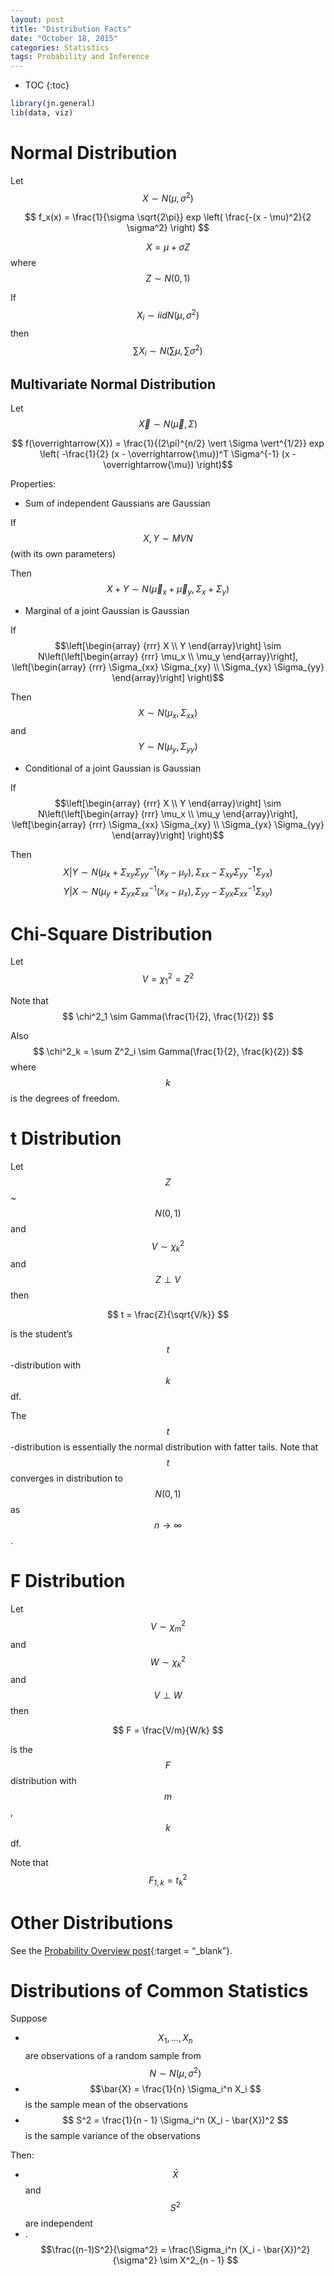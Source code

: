 ```yaml
---
layout: post
title: "Distribution Facts"
date: "October 18, 2015"
categories: Statistics
tags: Probability and Inference
---
```


* TOC
{:toc}

```r
library(jn.general)
lib(data, viz)
```

# Normal Distribution
Let $$ X  \sim  N(\mu, \sigma^2) $$

$$ f_x(x) = \frac{1}{\sigma \sqrt{2\pi}} exp \left( \frac{-(x - \mu)^2}{2 \sigma^2} \right) $$

$$ X = \mu + \sigma Z$$ where $$ Z  \sim  N(0, 1) $$

If $$ X_i  \sim  iidN(\mu, \sigma^2) $$ then $$ \sum X_i  \sim  N(\sum \mu, \sum \sigma^2) $$

## Multivariate Normal Distribution
Let $$ \overrightarrow{X}  \sim  N(\overrightarrow{\mu}, \Sigma) $$

$$ f(\overrightarrow{X}) = \frac{1}{(2\pi)^{n/2} \vert \Sigma \vert^{1/2}} exp \left( -\frac{1}{2} (x - \overrightarrow{\mu})^T \Sigma^{-1} (x - \overrightarrow{\mu}) \right)$$ 

Properties:

* Sum of independent Gaussians are Gaussian

If $$X, Y \sim MVN$$ (with its own parameters)

Then $$X + Y \sim N(\overrightarrow{\mu}_x + \overrightarrow{\mu}_y, \Sigma_x + \Sigma_y)$$

* Marginal of a joint Gaussian is Gaussian

If $$\left[\begin{array}
{rrr}
X \\
Y
\end{array}\right] \sim N\left(\left[\begin{array}
{rrr}
\mu_x \\
\mu_y
\end{array}\right], \left[\begin{array}
{rrr}
\Sigma_{xx} \Sigma_{xy} \\
\Sigma_{yx} \Sigma_{yy}
\end{array}\right] \right)$$

Then 
$$X \sim N(\mu_x, \Sigma_{xx})$$ and 
$$Y \sim N(\mu_y, \Sigma_{yy})$$

* Conditional of a joint Gaussian is Gaussian

If $$\left[\begin{array}
{rrr}
X \\
Y
\end{array}\right] \sim N\left(\left[\begin{array}
{rrr}
\mu_x \\
\mu_y
\end{array}\right], \left[\begin{array}
{rrr}
\Sigma_{xx} \Sigma_{xy} \\
\Sigma_{yx} \Sigma_{yy}
\end{array}\right] \right)$$

Then 
$$X \vert Y \sim N(\mu_x + \Sigma_{xy} \Sigma^{-1}_{yy} (x_y - \mu_y), \Sigma_{xx} - \Sigma_{xy} \Sigma_{yy}^{-1} \Sigma_{yx})$$
$$Y \vert X \sim N(\mu_y + \Sigma_{yx} \Sigma^{-1}_{xx} (x_x - \mu_x), \Sigma_{yy} - \Sigma_{yx} \Sigma_{xx}^{-1} \Sigma_{xy})$$

# Chi-Square Distribution
Let $$ V = \chi^2_1 = Z^2 $$

Note that $$ \chi^2_1  \sim  Gamma(\frac{1}{2}, \frac{1}{2}) $$

Also $$ \chi^2_k = \sum Z^2_i  \sim  Gamma(\frac{1}{2}, \frac{k}{2}) $$ where $$k$$ is the degrees of freedom. 

# t Distribution
Let $$Z$$  ~ $$ N(0, 1) $$ and $$V \sim  \chi^2_k$$ and $$ Z \perp V $$ then 

$$ t = \frac{Z}{\sqrt{V/k}} $$

is the student's $$t$$-distribution with $$k$$ df. 

The $$t$$-distribution is essentially the normal distribution with fatter tails. Note that $$ t $$ converges in distribution to $$ N(0, 1) $$ as $$ n \rightarrow \infty $$. 

# F Distribution
Let $$V \sim  \chi^2_m $$ and $$W \sim  \chi^2_k $$ and $$ V \perp W $$ then 

$$ F = \frac{V/m}{W/k} $$

is the $$F$$ distribution with $$m$$, $$k$$ df.

Note that $$ F_{1, k} = t^2_k $$

# Other Distributions
See the [Probability Overview post][prob_overview_post]{:target = "_blank"}.

# Distributions of Common Statistics
Suppose

* $$X_1, ..., X_n$$ are observations of a random sample from $$N \sim N(\mu, \sigma^2)$$
* $$\bar{X} = \frac{1}{n} \Sigma_i^n X_i $$ is the sample mean of the observations
* $$ S^2 = \frac{1}{n - 1} \Sigma_i^n (X_i - \bar{X})^2 $$ is the sample variance of the observations

Then:

* $$\bar{X}$$ and $$S^2$$ are independent
* .$$\frac{(n-1)S^2}{\sigma^2} = \frac{\Sigma_i^n (X_i - \bar{X})^2}{\sigma^2}  \sim  X^2_{n - 1} $$

[prob_overview_post]: http://jennguyen1.github.io/nhuyhoa//2015/10/Probability-Overview.html
